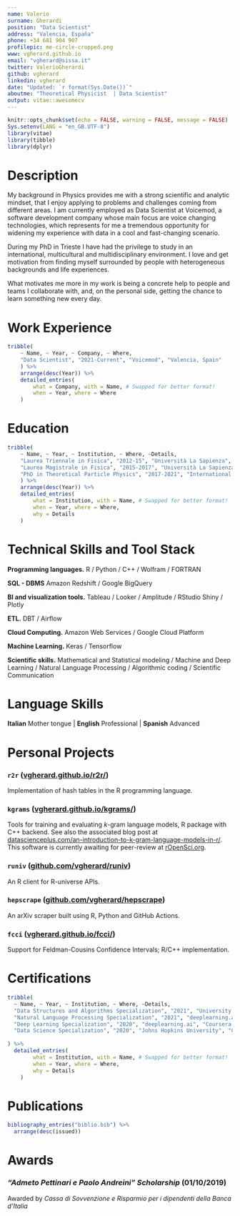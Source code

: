 ```yaml
---
name: Valerio
surname: Gherardi
position: "Data Scientist"
address: "Valencia, España"
phone: +34 681 904 907
profilepic: me-circle-cropped.png
www: vgherard.github.io
email: "vgherard@sissa.it"
twitter: ValerioGherardi
github: vgherard
linkedin: vgherard
date: "Updated: `r format(Sys.Date())`"
aboutme: "Theoretical Physicist  | Data Scientist"
output: vitae::awesomecv
---
```


```r
knitr::opts_chunk$set(echo = FALSE, warning = FALSE, message = FALSE)
Sys.setenv(LANG = "en_GB.UTF-8")
library(vitae)
library(tibble)
library(dplyr)
```

# Description

My background in Physics provides me with a strong scientific and analytic
mindset, that I enjoy applying to problems and challenges coming from different 
areas. I am currently employed as Data Scientist at Voicemod, a software development company whose main focus are voice changing technologies, which represents for 
me a tremendous opportunity for widening my experience with data in a cool and  fast-changing scenario.

During my PhD in Trieste I have had the privilege to study in an international, multicultural and multidisciplinary environment.
I love and get motivation from finding myself surrounded by people with heterogeneous backgrounds and life experiences.

What motivates me more in my work is being a concrete help to people 
and teams I collaborate with, and, on the personal side, getting the chance to 
learn something new every day.

# Work Experience
```r
tribble(
	~ Name, ~ Year, ~ Company, ~ Where,
	"Data Scientist", "2021-Current", "Voicemod", "Valencia, Spain"
	) %>%
	arrange(desc(Year)) %>%
	detailed_entries(
		what = Company, with = Name, # Swapped for better format!
		when = Year, where = Where
	)
```


# Education

```r
tribble(
	~ Name, ~ Year, ~ Institution, ~ Where, ~Details,
	"Laurea Triennale in Fisica", "2012-15", "Università La Sapienza", "Rome, Italy", "Final Grade: 110/110 cum laude",
	"Laurea Magistrale in Fisica", "2015-2017", "Università La Sapienza", "Rome, Italy", "Final Grade: 110/110 cum laude",
	"PhD in Theoretical Particle Physics", "2017-2021", "International School for Advanced Studies (SISSA)", "Trieste, Italy", "Awarded with honourable mention."
	) %>%
	arrange(desc(Year)) %>%
	detailed_entries(
		what = Institution, with = Name, # Swapped for better format!
		when = Year, where = Where, 
		why = Details
	)
```

# Technical Skills and Tool Stack

**Programming languages.** R / Python / C++ / Wolfram / FORTRAN

**SQL - DBMS** Amazon Redshift / Google BigQuery

**BI and visualization tools.** Tableau / Looker / Amplitude / RStudio Shiny / Plotly

**ETL.** DBT / Airflow

**Cloud Computing.** Amazon Web Services / Google Cloud Platform

**Machine Learning.** Keras / Tensorflow

**Scientific skills.** Mathematical and Statistical modeling / Machine and Deep Learning / Natural Language Processing / Algorithmic coding / Scientific Communication

# Language Skills

**Italian** Mother tongue | **English** Professional | **Spanish** Advanced

# Personal Projects

### `r2r` ([vgherard.github.io/r2r/](https://vgherard.github.io/r2r/)) {-}
Implementation of hash tables in the R programming language.

### `kgrams` ([vgherard.github.io/kgrams/](https://vgherard.github.io/kgrams/)) {-}
Tools for training and evaluating $k$-gram language models, R package with C++ backend. See also the associated blog post at [datascienceplus.com/an-introduction-to-k-gram-language-models-in-r/](https://datascienceplus.com/an-introduction-to-k-gram-language-models-in-r/). This software is currently awaiting for peer-review at [rOpenSci.org](https://ropensci.org/).

### `runiv` ([github.com/vgherard/runiv](https://github.com/vgherard/runiv)) {-}
An R client for R-universe APIs.

### `hepscrape` ([github.com/vgherard/hepscrape](https://github.com/vgherard/hepscrape))  {-}
An arXiv scraper built using R, Python and GitHub Actions. 

### `fcci` ([vgherard.github.io/fcci/](https://vgherard.github.io/fcci/)) {-}

Support for Feldman-Cousins Confidence Intervals; R/C++ implementation.

# Certifications

```r
tribble(
  ~ Name, ~ Year, ~ Institution, ~ Where, ~Details,
  "Data Structures and Algorithms Specialization", "2021", "University of California San Diego", "Coursera.org", "Course description and certificate: https://coursera.org/share/4fe6c2e914585cb813c93488d20d8f52",
  "Natural Language Processing Specialization", "2021", "deeplearning.ai", "Coursera.org", "Course description and certificate: https://coursera.org/share/903e270df65d75737d6c884743509e84",
  "Deep Learning Specialization", "2020", "deeplearning.ai", "Coursera.org", "Course description and certificate: https://coursera.org/share/1a79776ec145f7d140c93b95281f5250",
  "Data Science Specialization", "2020", "Johns Hopkins University", "Coursera.org", "Course description and certificate: https://coursera.org/share/3d64e7b0e1038f16fdb2103a71878e53"
  
) %>% 
  detailed_entries(
		what = Institution, with = Name, # Swapped for better format!
		when = Year, where = Where, 
		why = Details
	)
```

# Publications

```r
bibliography_entries("biblio.bib") %>%
  arrange(desc(issued))
```

# Awards

### *"Admeto Pettinari e Paolo Andreini" Scholarship* (01/10/2019){-}
Awarded by *Cassa di Sovvenzione e Risparmio per i dipendenti della Banca d'Italia* 
